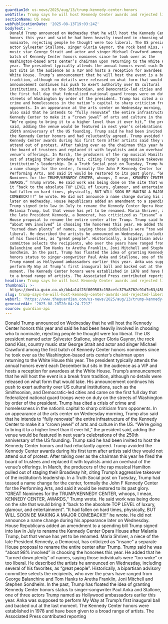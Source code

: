 ```yaml
---
guardianId: us-news/2025/aug/13/trump-kennedy-center-honors
webTitle: Trump says he will host Kennedy Center awards and rejected liberal artists
sectionName: US news
webPublicationDate: '2025-08-13T19:03:24Z'
bodyText: >-
  Donald Trump announced on Wednesday that he will host the Kennedy Center
  honors this year and said he had been heavily involved in choosing who to
  nominate, rejecting people he thought were too liberal. The US president named
  actor Sylvester Stallone, singer Gloria Gaynor, the rock band Kiss, country
  music star George Strait and actor and singer Michael Crawford among the first
  batch of Kennedy Center honors nominees since he took over as the
  Washington-based arts center’s chairman upon returning to the White House this
  year. The president typically attends the annual honors event each December
  but sits in the audience as a VIP and hosts a reception for awardees at the
  White House. Trump’s announcement that he will host the event is a break from
  tradition, although no details were released on what form that would take. His
  announcement continues his push to exert authority over US cultural
  institutions, such as the Smithsonian, and Democratic-led cities and came on
  the first full day that federalized national guard troops were on duty on the
  streets of Washington by order of the president. Trump has cited a crisis of
  crime and homelessness in the nation’s capital to sharp criticism from
  opponents. In an appearance at the arts center on Wednesday morning, Trump
  also said that he intends to “fully renovate” the entire infrastructure of the
  Kennedy Center to make it a “crown jewel” of arts and culture in the US.
  “We’re going to bring it to a higher level than it ever hit,” the president
  said, adding the venue would be featured in next year’s celebrations of the
  250th anniversary of the US founding. Trump said he had been invited to host
  the Kennedy Center honors and had reluctantly agreed. Trump avoided the
  Kennedy Center awards during his first term after artists said they would not
  attend out of protest. After taking over as the chairman this year he fired
  the board of trustees and replaced it with loyalists amid an overhaul of the
  venue’s offerings. In March, the producers of the rap musical Hamilton pulled
  out of staging their Broadway hit, citing Trump’s aggressive takeover of the
  institution’s leadership. In a Truth Social post on Tuesday, Trump had teased
  a name change for the center, formally the John F Kennedy Center for the
  Performing Arts, and said it would be restored to its past glory. “GREAT
  Nominees for the TRUMP/KENNEDY CENTER, whoops, I mean, KENNEDY CENTER,
  AWARDS,” Trump wrote. He said work was being done on the site that would bring
  it “back to the absolute TOP LEVEL of luxury, glamour, and entertainment”. “It
  had fallen on hard times, physically, BUT WILL SOON BE MAKING A MAJOR
  COMEBACK!!!” he wrote. He did not announce a name change during his appearance
  later on Wednesday. House Republicans added an amendment to a spending bill
  Trump signed into law in July to rename the Kennedy Center Opera House after
  Melania Trump, but that venue has yet to be renamed. Maria Shriver, a niece of
  the late President Kennedy, a Democrat, has criticized as “insane” a separate
  House proposal to rename the entire center after Trump. Trump said he was
  “about 98% involved” in choosing the honorees this year. He added that he
  “turned down plenty” of names, saying those individuals were “too woke” or too
  liberal. He described the artists he announced on Wednesday, including several
  of his favorites, as “great people”. Historically, a bipartisan advisory
  committee selects the recipients, who over the years have ranged from George
  Balanchine and Tom Hanks to Aretha Franklin, Joni Mitchell and Stephen
  Sondheim. In the past, Trump has floated the idea of granting Kennedy Center
  honors status to singer-songwriter Paul Anka and Stallone, one of three actors
  Trump named as Hollywood ambassadors earlier this year. Anka was supposed to
  perform My Way at Trump’s first inaugural ball and backed out at the last
  moment. The Kennedy Center honors were established in 1978 and have been given
  to a broad range of artists. The Associated Press contributed reporting
headline: Trump says he will host Kennedy Center awards and rejected liberal artists
thumbnail: >-
  https://media.guim.co.uk/bb4a14f23f009503c158cefc379a8762c91d7e83/458_0_4578_3663/500.jpg
slug: trump-says-he-will-host-kennedy-center-awards-and-rejected-liberal-artists
webUrl: 'https://www.theguardian.com/us-news/2025/aug/13/trump-kennedy-center-honors'
generatedAt: '2025-08-28T20:04:24.721Z'
source: guardian-api
---
```

Donald Trump announced on Wednesday that he will host the Kennedy Center honors this year and said he had been heavily involved in choosing who to nominate, rejecting people he thought were too liberal. The US president named actor Sylvester Stallone, singer Gloria Gaynor, the rock band Kiss, country music star George Strait and actor and singer Michael Crawford among the first batch of Kennedy Center honors nominees since he took over as the Washington-based arts center’s chairman upon returning to the White House this year. The president typically attends the annual honors event each December but sits in the audience as a VIP and hosts a reception for awardees at the White House. Trump’s announcement that he will host the event is a break from tradition, although no details were released on what form that would take. His announcement continues his push to exert authority over US cultural institutions, such as the Smithsonian, and Democratic-led cities and came on the first full day that federalized national guard troops were on duty on the streets of Washington by order of the president. Trump has cited a crisis of crime and homelessness in the nation’s capital to sharp criticism from opponents. In an appearance at the arts center on Wednesday morning, Trump also said that he intends to “fully renovate” the entire infrastructure of the Kennedy Center to make it a “crown jewel” of arts and culture in the US. “We’re going to bring it to a higher level than it ever hit,” the president said, adding the venue would be featured in next year’s celebrations of the 250th anniversary of the US founding. Trump said he had been invited to host the Kennedy Center honors and had reluctantly agreed. Trump avoided the Kennedy Center awards during his first term after artists said they would not attend out of protest. After taking over as the chairman this year he fired the board of trustees and replaced it with loyalists amid an overhaul of the venue’s offerings. In March, the producers of the rap musical Hamilton pulled out of staging their Broadway hit, citing Trump’s aggressive takeover of the institution’s leadership. In a Truth Social post on Tuesday, Trump had teased a name change for the center, formally the John F Kennedy Center for the Performing Arts, and said it would be restored to its past glory. “GREAT Nominees for the TRUMP/KENNEDY CENTER, whoops, I mean, KENNEDY CENTER, AWARDS,” Trump wrote. He said work was being done on the site that would bring it “back to the absolute TOP LEVEL of luxury, glamour, and entertainment”. “It had fallen on hard times, physically, BUT WILL SOON BE MAKING A MAJOR COMEBACK!!!” he wrote. He did not announce a name change during his appearance later on Wednesday. House Republicans added an amendment to a spending bill Trump signed into law in July to rename the Kennedy Center Opera House after Melania Trump, but that venue has yet to be renamed. Maria Shriver, a niece of the late President Kennedy, a Democrat, has criticized as “insane” a separate House proposal to rename the entire center after Trump. Trump said he was “about 98% involved” in choosing the honorees this year. He added that he “turned down plenty” of names, saying those individuals were “too woke” or too liberal. He described the artists he announced on Wednesday, including several of his favorites, as “great people”. Historically, a bipartisan advisory committee selects the recipients, who over the years have ranged from George Balanchine and Tom Hanks to Aretha Franklin, Joni Mitchell and Stephen Sondheim. In the past, Trump has floated the idea of granting Kennedy Center honors status to singer-songwriter Paul Anka and Stallone, one of three actors Trump named as Hollywood ambassadors earlier this year. Anka was supposed to perform My Way at Trump’s first inaugural ball and backed out at the last moment. The Kennedy Center honors were established in 1978 and have been given to a broad range of artists. The Associated Press contributed reporting
